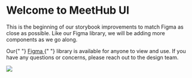 
<Meta title="Introduction" />

<div className="flex flex-col items-center text-center">
  <h1 style={{ marginBottom: "24px", marginTop: "36px" }}>Welcome to MeetHub UI</h1>
  <p>
    This is the beginning of our storybook improvements to match Figma as close as possible. Like our Figma
    library, we will be adding more components as we go along.
  </p>
  <p>
    Our{" "}
    <a href="https://www.figma.com/file/9MOufQNLtdkpnDucmNX10R/%E2%9D%96-Cal-DS" target="_blank">
      Figma
    </a>{" "}
    library is available for anyone to view and use. If you have any questions or concerns, please reach out to
    the design team.
  </p>
</div>

<img src="/sb-cover.jpg" />
